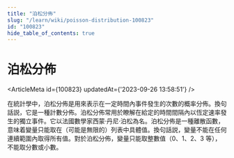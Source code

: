 ```yaml
---
title: "泊松分佈"
slug: "/learn/wiki/poisson-distribution-100823"
id: "100823"
hide_table_of_contents: true
---
```



# 泊松分佈

<ArticleMeta id={100823} updatedAt={'2023-09-26 13:58:51'} />
<div className='border-solid border-b border-t-0 my-4 border-[var(--ifm-color-gray-300)]' />

在統計學中，泊松分佈是用來表示在一定時間內事件發生的次數的概率分佈。換句話説，它是一種計數分佈。泊松分佈常用於瞭解在給定的時間間隔內以恆定速率發生的獨立事件。它以法國數學家西蒙·丹尼·泊松為名。泊松分佈是一種離散函數，意味着變量只能取在（可能是無限的）列表中具體值。換句話説，變量不能在任何連續範圍內取得所有值。對於泊松分佈，變量只能取整數值（0、1、2、3 等），不能取分數或小數。
